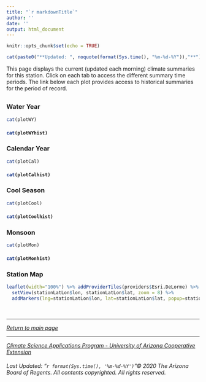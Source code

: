 ```yaml
---
title: "`r markdownTitle`"
author: ''
date: ''
output: html_document
---
```


```r
knitr::opts_chunk$set(echo = TRUE)
```

```r
cat(paste0("**Updated: ", noquote(format(Sys.time(), "%m-%d-%Y")),"**"))
```

This page displays the current (updated each morning) climate summaries for this station. Click on each tab to access the different summary time periods. The link below each plot provides access to historical summaries for the period of record. 

## {.tabset .tabset-fade}

<div align="center">
### Water Year

```r
cat(plotWY)
```

<b><p style="font-size:20px">
```r
cat(plotWYhist)
```
</b></p>

### Calendar Year

```r
cat(plotCal)
```

<b><p style="font-size:20px">
```r
cat(plotCalhist)
```
</b></p>

### Cool Season

```r
cat(plotCool)
```

<b><p style="font-size:20px">
```r
cat(plotCoolhist)
```
</b></p>

### Monsoon

```r
cat(plotMon)
```

<b><p style="font-size:20px">
```r
cat(plotMonhist)
```
</b></p>

### Station Map
```r
leaflet(width="100%") %>% addProviderTiles(providers$Esri.DeLorme) %>%
  setView(stationLatLon$lon, stationLatLon$lat, zoom = 8) %>%
  addMarkers(lng=stationLatLon$lon, lat=stationLatLon$lat, popup=stationName)
```

</div>

<p>&nbsp;</p>

------

<div align="center">
  <em>[Return to main page](https://cals.arizona.edu/climate/misc/stations/index.html)</em>
</div>

------

<div align="center">
  <em>[Climate Science Applications Program - University of Arizona Cooperative Extension](http://cals.arizona.edu/climate/)</em>
</div>

<div align="center">
  <h6>
  Last Updated: "`r format(Sys.time(), '%m-%d-%Y')`"© 2020 The Arizona Board of Regents. All contents copyrighted. All rights reserved.</h6>
</div>
